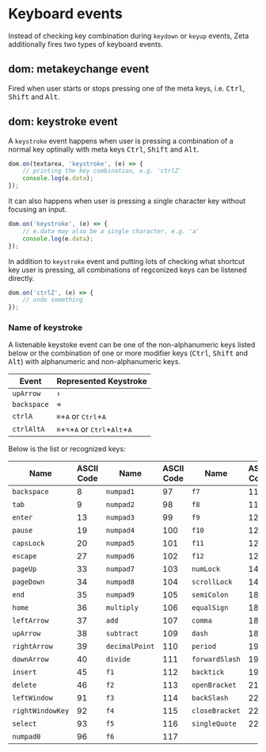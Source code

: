 
<Module name="zeta-dom/dom" />

# Keyboard events

Instead of checking key combination during `keydown` or `keyup` events, Zeta additionally fires two types of keyboard events.

## dom: metakeychange event

Fired when user starts or stops pressing one of the meta keys, i.e. <kbd>Ctrl</kbd>, <kbd>Shift</kbd> and <kbd>Alt</kbd>.

<MetaKeyChangeExample />

## dom: keystroke event

A `keystroke` event happens when user is pressing a combination of a normal key optinally with meta keys <kbd>Ctrl</kbd>, <kbd>Shift</kbd> and <kbd>Alt</kbd>.

```typescript
dom.on(textarea, 'keystroke', (e) => {
    // printing the key combination, e.g. 'ctrlZ'
    console.log(e.data);
});
```
<KeystrokeExample />

It can also happens when user is pressing a single character key without focusing an input.

```typescript
dom.on('keystroke', (e) => {
    // e.data may also be a single character, e.g. 'a'
    console.log(e.data);
});
```

In addition to `keystroke` event and putting lots of checking what shortcut key user is pressing, all combinations of regconized keys can be listened directly.

```typescript
dom.on('ctrlZ', (e) => {
    // undo something
});
```

### Name of keystroke

A listenable keystoke event can be one of the non-alphanumeric keys listed below or the combination of one or more modifier keys (<kbd>Ctrl</kbd>, <kbd>Shift</kbd> and <kbd>Alt</kbd>) with alphanumeric and non-alphanumeric keys.

| Event       | Represented Keystroke                                                                 |
| ----------- | ------------------------------------------------------------------------------------- |
| `upArrow`   | <kbd>↑</kbd>                                                                          |
| `backspace` | <kbd>⌫</kbd>                                                                          |
| `ctrlA`     | <kbd>⌘</kbd>+<kbd>A</kbd> or <kbd>Ctrl</kbd>+<kbd>A</kbd>                             |
| `ctrlAltA`  | <kbd>⌘</kbd>+<kbd>⌥</kbd>+<kbd>A</kbd> or <kbd>Ctrl</kbd>+<kbd>Alt</kbd>+<kbd>A</kbd> |

Below is the list or recognized keys:

| Name             | ASCII Code | Name           | ASCII Code | Name           | ASCII Code |
| ---------------- | ---------- | -------------- | ---------- | -------------- | ---------- |
| `backspace`      | 8          | `numpad1`      | 97         | `f7`           | 118        |
| `tab`            | 9          | `numpad2`      | 98         | `f8`           | 119        |
| `enter`          | 13         | `numpad3`      | 99         | `f9`           | 120        |
| `pause`          | 19         | `numpad4`      | 100        | `f10`          | 121        |
| `capsLock`       | 20         | `numpad5`      | 101        | `f11`          | 122        |
| `escape`         | 27         | `numpad6`      | 102        | `f12`          | 123        |
| `pageUp`         | 33         | `numpad7`      | 103        | `numLock`      | 144        |
| `pageDown`       | 34         | `numpad8`      | 104        | `scrollLock`   | 145        |
| `end`            | 35         | `numpad9`      | 105        | `semiColon`    | 186        |
| `home`           | 36         | `multiply`     | 106        | `equalSign`    | 187        |
| `leftArrow`      | 37         | `add`          | 107        | `comma`        | 188        |
| `upArrow`        | 38         | `subtract`     | 109        | `dash`         | 189        |
| `rightArrow`     | 39         | `decimalPoint` | 110        | `period`       | 190        |
| `downArrow`      | 40         | `divide`       | 111        | `forwardSlash` | 191        |
| `insert`         | 45         | `f1`           | 112        | `backtick`     | 192        |
| `delete`         | 46         | `f2`           | 113        | `openBracket`  | 219        |
| `leftWindow`     | 91         | `f3`           | 114        | `backSlash`    | 220        |
| `rightWindowKey` | 92         | `f4`           | 115        | `closeBracket` | 221        |
| `select`         | 93         | `f5`           | 116        | `singleQuote`  | 222        |
| `numpad0`        | 96         | `f6`           | 117        |                |            |
